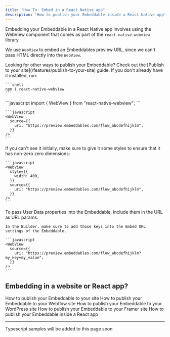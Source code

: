```yaml
---
title: "How To: Embed in a React Native app"
description: "How to publish your Embeddable inside a React Native app"
---
```


Embedding your Embeddable in a React Native app involves using the WebView
component that comes as part of the `react-native-webview` library.

We use `WebView` to embed an Embeddables preview URL, since we can't pass HTML
directly into the `WebView`.

<Tip>
  Looking for other ways to publish your Embeddable? Check out the [Publish to your site](/features/publish-to-your-site) guide.
</Tip>

<Steps>
  <Step title="Install the react-native-webview library">
    If you don't already have it installed, run:

    ```shell
    npm i react-native-webview
    ```

  </Step>
  <Step title="Import WebView into your React file">
    ```javascript
    import { WebView } from "react-native-webview";
    ```
  </Step>
  <Step title="Insert a WebView">
    
    ```javascript
    <WebView
      source={{
        uri: "https://preview.embeddables.com/flow_abcdefhijklm",
      }}
    />
    ```
  </Step>
  <Step title="Optional: Give it dimensions">
    If you can't see it initially, make sure to give it some styles
    to ensure that it has non-zero zero dimensions:
    
    ```javascript
    <WebView
      style={{
        width: 400,
      }}
      source={{
        uri: "https://preview.embeddables.com/flow_abcdefhijklm",
      }}
    />
    ```
  </Step>
  <Step title="Optional: Pass properties into User Data">
    To pass User Data properties into the Embeddable, include them in the URL as URL params.

    In the Builder, make sure to add those keys into the Embed URL settings of the Embeddable.

    ```javascript
    <WebView
      source={{
        uri: "https://preview.embeddables.com/flow_abcdefhijklm?my_key=my_value",
      }}
    />
    ```

  </Step>
</Steps>

## Embedding in a website or React app?

<CardGroup cols={2}>
  <Card title="How To: Embed in your site" icon="code" href="/how-to/embed-in-your-site">
    How to publish your Embeddable to your site
  </Card>
  <Card title="How To: Embed in a Webflow site" icon="webflow" href="/how-to/embed-in-your-webflow-site">
    How to publish your Embeddable to your Webflow site
  </Card>
  <Card title="How To: Embed in a WordPress site" icon="wordpress" href="/how-to/embed-in-your-wordpress-site">
    How to publish your Embeddable to your WordPress site
  </Card>
  <Card title="How To: Embed in a Framer site" icon="framer" href="/how-to/embed-in-your-framer-site">
    How to publish your Embeddable to your Framer site
  </Card>
  <Card title="How To: Embed in a React app" icon="react" href="/how-to/embed-in-react">
    How to publish your Embeddable inside a React app
  </Card>
</CardGroup>

---

<Note>Typescript samples will be added to this page soon</Note>
